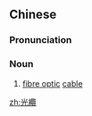{{also|光缆}}
==Chinese==
{{zh-forms|s=光缆}}

===Pronunciation===
{{zh-pron
|m=guānglǎn
|c=gwong1 laam6
|cat=n
}}

===Noun===
{{zh-noun}}

# [[fibre optic]] [[cable]]

[[zh:光纜]]